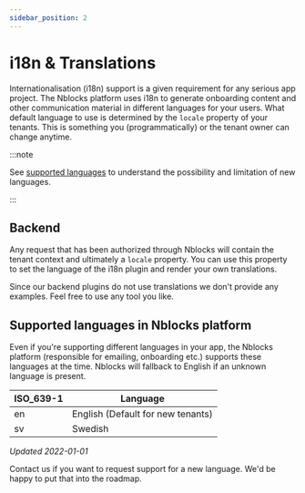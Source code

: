 ```yaml
---
sidebar_position: 2
---
```


# i18n & Translations


Internationalisation (i18n) support is a given requirement for any serious app project.
The Nblocks platform uses i18n to generate onboarding content and other communication material in different languages for your users.
What default language to use is determined by the `locale` property of your tenants. This is something you (programmatically) or the tenant owner can change anytime.

:::note

See [supported languages](#supported-languages-in-nblocks-platform) to understand the possibility and limitation of new languages.

:::

## Backend

Any request that has been authorized through Nblocks will contain the tenant context and ultimately a `locale` property.
You can use this property to set the language of the i18n plugin and render your own translations.

Since our backend plugins do not use translations we don't provide any examples. Feel free to use any tool you like.

## Supported languages in Nblocks platform

Even if you're supporting different languages in your app, the Nblocks platform (responsible for emailing, onboarding etc.) supports these languages at the time.
Nblocks will fallback to English if an unknown language is present.

| ISO_639-1 | Language                          |
| --------- | --------------------------------- |
| en        | English (Default for new tenants) |
| sv        | Swedish                           |

_Updated 2022-01-01_

Contact us if you want to request support for a new language. We'd be happy to put that into the roadmap.
